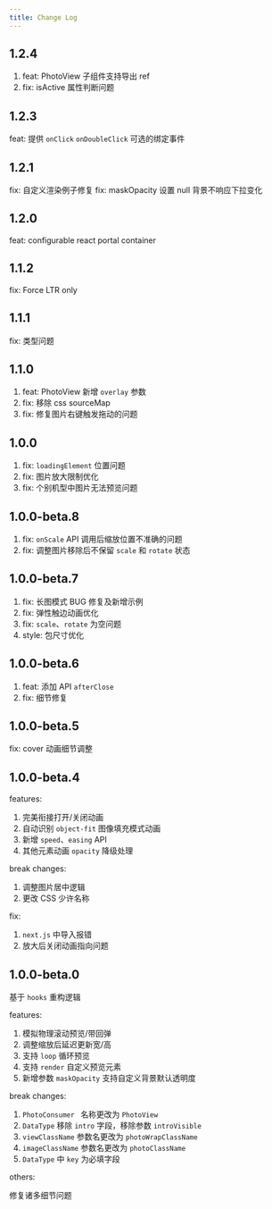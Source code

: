 ```yaml
---
title: Change Log
---
```


## 1.2.4

1. feat: PhotoView 子组件支持导出 ref
2. fix: isActive 属性判断问题

## 1.2.3

feat: 提供 `onClick` `onDoubleClick` 可选的绑定事件

## 1.2.1

fix: 自定义渲染例子修复
fix: maskOpacity 设置 null 背景不响应下拉变化

## 1.2.0

feat: configurable react portal container

## 1.1.2

fix: Force LTR only

## 1.1.1

fix: 类型问题

## 1.1.0

1. feat: PhotoView 新增 `overlay` 参数
2. fix: 移除 css sourceMap
3. fix: 修复图片右键触发拖动的问题

## 1.0.0

1. fix: `loadingElement` 位置问题
2. fix: 图片放大限制优化
3. fix: 个别机型中图片无法预览问题

## 1.0.0-beta.8

1. fix: `onScale` API 调用后缩放位置不准确的问题
2. fix: 调整图片移除后不保留 `scale` 和 `rotate` 状态

## 1.0.0-beta.7

1. fix: 长图模式 BUG 修复及新增示例
2. fix: 弹性触边动画优化
3. fix: `scale`、`rotate` 为空问题
4. style: 包尺寸优化

## 1.0.0-beta.6

1. feat: 添加 API `afterClose`
2. fix: 细节修复

## 1.0.0-beta.5

fix: cover 动画细节调整

## 1.0.0-beta.4

features:

1. 完美衔接打开/关闭动画
2. 自动识别 `object-fit` 图像填充模式动画
3. 新增 `speed`、`easing` API
4. 其他元素动画 `opacity` 降级处理

break changes:

1. 调整图片居中逻辑
2. 更改 CSS 少许名称

fix:

1. `next.js` 中导入报错
2. 放大后关闭动画指向问题

## 1.0.0-beta.0

基于 `hooks` 重构逻辑

features:

1. 模拟物理滚动预览/带回弹
2. 调整缩放后延迟更新宽/高
3. 支持 `loop` 循环预览
4. 支持 `render` 自定义预览元素
5. 新增参数 `maskOpacity` 支持自定义背景默认透明度

break changes:

1. `PhotoConsumer ` 名称更改为 `PhotoView`
2. `DataType` 移除 `intro` 字段，移除参数 `introVisible`
3. `viewClassName` 参数名更改为 `photoWrapClassName`
4. `imageClassName` 参数名更改为 `photoClassName`
5. `DataType` 中 `key` 为必填字段

others:

修复诸多细节问题
